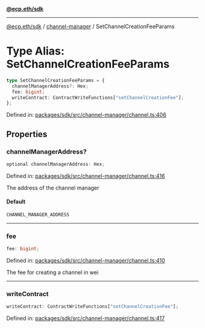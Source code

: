 [**@ecp.eth/sdk**](../../index.mdx)

***

[@ecp.eth/sdk](/sdk-reference/index.mdx) / [channel-manager](/sdk-reference/channel-manager/index.mdx) / SetChannelCreationFeeParams

# Type Alias: SetChannelCreationFeeParams

```ts
type SetChannelCreationFeeParams = {
  channelManagerAddress?: Hex;
  fee: bigint;
  writeContract: ContractWriteFunctions["setChannelCreationFee"];
};
```

Defined in: [packages/sdk/src/channel-manager/channel.ts:406](https://github.com/ecp-eth/comments-monorepo/blob/main/packages/sdk/src/channel-manager/channel.ts#L406)

## Properties

### channelManagerAddress?

```ts
optional channelManagerAddress: Hex;
```

Defined in: [packages/sdk/src/channel-manager/channel.ts:416](https://github.com/ecp-eth/comments-monorepo/blob/main/packages/sdk/src/channel-manager/channel.ts#L416)

The address of the channel manager

#### Default

```ts
CHANNEL_MANAGER_ADDRESS
```

***

### fee

```ts
fee: bigint;
```

Defined in: [packages/sdk/src/channel-manager/channel.ts:410](https://github.com/ecp-eth/comments-monorepo/blob/main/packages/sdk/src/channel-manager/channel.ts#L410)

The fee for creating a channel in wei

***

### writeContract

```ts
writeContract: ContractWriteFunctions["setChannelCreationFee"];
```

Defined in: [packages/sdk/src/channel-manager/channel.ts:417](https://github.com/ecp-eth/comments-monorepo/blob/main/packages/sdk/src/channel-manager/channel.ts#L417)
